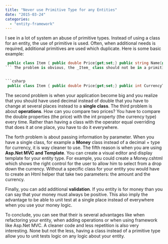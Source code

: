 ```yaml
---
title: "Never use Primitive Type for any Entities"
date: "2015-03-24"
categories: 
  - "entity-framework"
---
```


I see in a lot of system an abuse of primitive types. Instead of using a class for an entity, the use of primitive is used. Often, when additional needs is required, additional primitives are used which duplicate. Here is some basic example:


```csharp
 public class Item { public double Price{get;set;} public string Name{get;set;} } 
``` The problem is obvious, the _Item_ class should not be in a primitive type for the _Price_. The first reason is if later we need to have **additional information**, like for example the currency, you will be stuck with a second property. The problem become even more obvious if you have several money element for the same class. The class become clutters of properties. It is also way easier in the future to add additional property or method without having to change a lot of place in your software -- you change at one place, the class.


```csharp
 public class Item { public double Price{get;set;} public int CurrencyTypeForPrice{get;set;} public double SuggestedPrice{get;set;} public int CurrencyTypeForSuggestedPrice{get;set;} public string Name{get;set;} } 
```

The second problem is when your application become big and you realize that you should have used decimal instead of double that you have to change at several places instead to a **single class**. The third problem is about **operations**. How can you compare two prices? You have to compare the double properties (the price) with the int property (the currency type) every time. Rather than having a class with the operator equal overriding that does it at one place, you have to do it everywhere.

The forth problem is about passing information by parameter. When you have a single class, for example a **Money** class instead of a decimal + type for currency, it is way cleaner to use. The fifth reason is when you are using **Asp.Net MVC and Template**. You can create a visual editor and display template for your entity type. For example, you could create a Money.cshtml which shows the right control for the user to allow him to select from a drop down the currency. Without a specific class for your entity you would have to create an Html helper that take two parameters: the amount and the currency.

Finally, you can add additional **validation**. If you entity is for money than you can say that your money must always be positive. This also imply the advantage to be able to unit test at a single place instead of everywhere when you use your money logic.

To conclude, you can see that their is several advantages like when refactoring your entity, when adding operations or when using framework like Asp.Net MVC. A cleaner code and less repetition is also very interesting. None but not the less, having a class instead of a primitive type allow you to unit tests logic on any logic about your entity.
